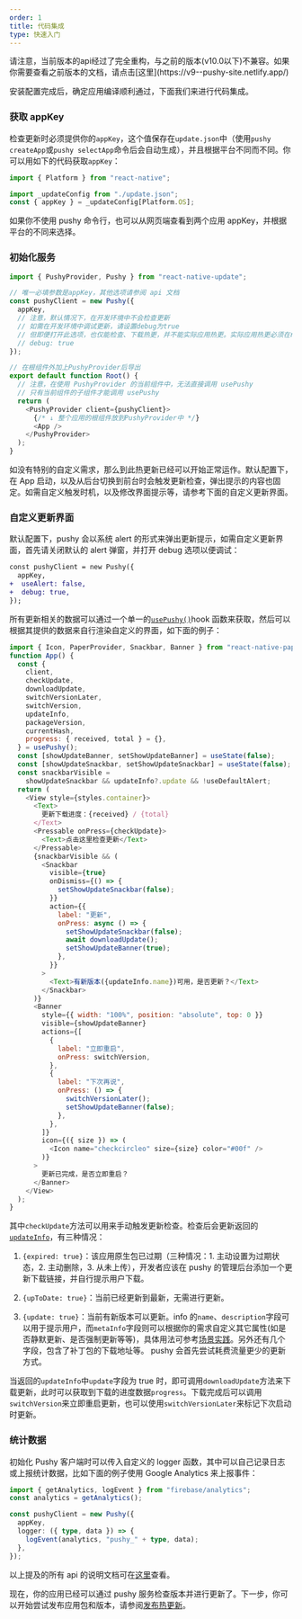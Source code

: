```yaml
---
order: 1
title: 代码集成
type: 快速入门
---
```



<Callout type="info">
  请注意，当前版本的api经过了完全重构，与之前的版本(v10.0以下)不兼容。如果你需要查看之前版本的文档，请点击[这里](https://v9--pushy-site.netlify.app/)
</Callout>

安装配置完成后，确定应用编译顺利通过，下面我们来进行代码集成。

### 获取 appKey

检查更新时必须提供你的`appKey`，这个值保存在`update.json`中（使用`pushy createApp`或`pushy selectApp`命令后会自动生成），并且根据平台不同而不同。你可以用如下的代码获取`appKey`：

```javascript
import { Platform } from "react-native";

import _updateConfig from "./update.json";
const { appKey } = _updateConfig[Platform.OS];
```

如果你不使用 pushy 命令行，也可以从网页端查看到两个应用 appKey，并根据平台的不同来选择。

### 初始化服务

```js
import { PushyProvider, Pushy } from "react-native-update";

// 唯一必填参数是appKey，其他选项请参阅 api 文档
const pushyClient = new Pushy({
  appKey,
  // 注意，默认情况下，在开发环境中不会检查更新
  // 如需在开发环境中调试更新，请设置debug为true
  // 但即便打开此选项，也仅能检查、下载热更，并不能实际应用热更。实际应用热更必须在release包中进行。
  // debug: true
});

// 在根组件外加上PushyProvider后导出
export default function Root() {
  // 注意，在使用 PushyProvider 的当前组件中，无法直接调用 usePushy
  // 只有当前组件的子组件才能调用 usePushy
  return (
    <PushyProvider client={pushyClient}>
      {/* ↓ 整个应用的根组件放到PushyProvider中 */}
      <App />
    </PushyProvider>
  );
}
```

如没有特别的自定义需求，那么到此热更新已经可以开始正常运作。默认配置下，在 App 启动，以及从后台切换到前台时会触发更新检查，弹出提示的内容也固定。如需自定义触发时机，以及修改界面提示等，请参考下面的自定义更新界面。

### 自定义更新界面

默认配置下，pushy 会以系统 alert 的形式来弹出更新提示，如需自定义更新界面，首先请关闭默认的 alert 弹窗，并打开 debug 选项以便调试：

```diff
const pushyClient = new Pushy({
  appKey,
+  useAlert: false,
+  debug: true,
});
```

所有更新相关的数据可以通过一个单一的[`usePushy()`](/docs/api#usepushy)hook 函数来获取，然后可以根据其提供的数据来自行渲染自定义的界面，如下面的例子：

```js
import { Icon, PaperProvider, Snackbar, Banner } from "react-native-paper";
function App() {
  const {
    client,
    checkUpdate,
    downloadUpdate,
    switchVersionLater,
    switchVersion,
    updateInfo,
    packageVersion,
    currentHash,
    progress: { received, total } = {},
  } = usePushy();
  const [showUpdateBanner, setShowUpdateBanner] = useState(false);
  const [showUpdateSnackbar, setShowUpdateSnackbar] = useState(false);
  const snackbarVisible =
    showUpdateSnackbar && updateInfo?.update && !useDefaultAlert;
  return (
    <View style={styles.container}>
      <Text>
        更新下载进度：{received} / {total}
      </Text>
      <Pressable onPress={checkUpdate}>
        <Text>点击这里检查更新</Text>
      </Pressable>
      {snackbarVisible && (
        <Snackbar
          visible={true}
          onDismiss={() => {
            setShowUpdateSnackbar(false);
          }}
          action={{
            label: "更新",
            onPress: async () => {
              setShowUpdateSnackbar(false);
              await downloadUpdate();
              setShowUpdateBanner(true);
            },
          }}
        >
          <Text>有新版本({updateInfo.name})可用，是否更新？</Text>
        </Snackbar>
      )}
      <Banner
        style={{ width: "100%", position: "absolute", top: 0 }}
        visible={showUpdateBanner}
        actions={[
          {
            label: "立即重启",
            onPress: switchVersion,
          },
          {
            label: "下次再说",
            onPress: () => {
              switchVersionLater();
              setShowUpdateBanner(false);
            },
          },
        ]}
        icon={({ size }) => (
          <Icon name="checkcircleo" size={size} color="#00f" />
        )}
      >
        更新已完成，是否立即重启？
      </Banner>
    </View>
  );
}
```

其中`checkUpdate`方法可以用来手动触发更新检查。检查后会更新返回的[`updateInfo`](api#async-function-checkupdateappkey)，有三种情况：

1. `{expired: true}`：该应用原生包已过期（三种情况：1. 主动设置为过期状态，2. 主动删除，3. 从未上传），开发者应该在 pushy 的管理后台添加一个更新下载链接，并自行提示用户下载。

2. `{upToDate: true}`：当前已经更新到最新，无需进行更新。

3. `{update: true}`：当前有新版本可以更新。info 的`name`、`description`字段可以用于提示用户，而`metaInfo`字段则可以根据你的需求自定义其它属性(如是否静默更新、是否强制更新等等)，具体用法可参考[场景实践](bestpractice#%E5%85%83%E4%BF%A1%E6%81%AFmeta-info%E7%9A%84%E4%BD%BF%E7%94%A8)。另外还有几个字段，包含了补丁包的下载地址等。 pushy 会首先尝试耗费流量更少的更新方式。

当返回的`updateInfo`中`update`字段为 true 时，即可调用`downloadUpdate`方法来下载更新，此时可以获取到下载的进度数据`progress`。下载完成后可以调用`switchVersion`来立即重启更新，也可以使用`switchVersionLater`来标记下次启动时更新。

### 统计数据

初始化 Pushy 客户端时可以传入自定义的 logger 函数，其中可以自己记录日志或上报统计数据，比如下面的例子使用 Google Analytics 来上报事件：

```ts
import { getAnalytics, logEvent } from "firebase/analytics";
const analytics = getAnalytics();

const pushyClient = new Pushy({
  appKey,
  logger: ({ type, data }) => {
    logEvent(analytics, "pushy_" + type, data);
  },
});
```

以上提及的所有 api 的说明文档可在[这里](api)查看。

现在，你的应用已经可以通过 pushy 服务检查版本并进行更新了。下一步，你可以开始尝试发布应用包和版本，请参阅[发布热更新](publish)。
